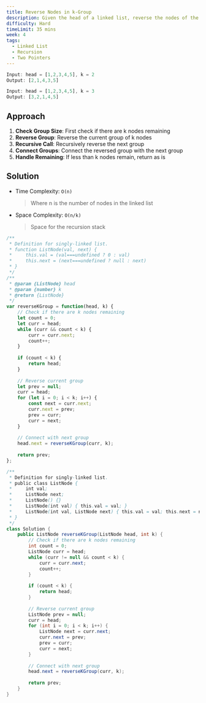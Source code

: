 ```yaml
---
title: Reverse Nodes in k-Group
description: Given the head of a linked list, reverse the nodes of the list k at a time, and return the modified list. k is a positive integer and is less than or equal to the length of the linked list.
difficulty: Hard
timeLimit: 35 mins
week: 4
tags:
  - Linked List
  - Recursion
  - Two Pointers
---
```


```js title="Example"
Input: head = [1,2,3,4,5], k = 2
Output: [2,1,4,3,5]

Input: head = [1,2,3,4,5], k = 3
Output: [3,2,1,4,5]
```

## Approach

1. **Check Group Size**: First check if there are k nodes remaining
2. **Reverse Group**: Reverse the current group of k nodes
3. **Recursive Call**: Recursively reverse the next group
4. **Connect Groups**: Connect the reversed group with the next group
5. **Handle Remaining**: If less than k nodes remain, return as is

## Solution

- Time Complexity: `O(n)`
  > Where n is the number of nodes in the linked list
- Space Complexity: `O(n/k)`
  > Space for the recursion stack

```js tab="JavaScript"
/**
 * Definition for singly-linked list.
 * function ListNode(val, next) {
 *     this.val = (val===undefined ? 0 : val)
 *     this.next = (next===undefined ? null : next)
 * }
 */
/**
 * @param {ListNode} head
 * @param {number} k
 * @return {ListNode}
 */
var reverseKGroup = function(head, k) {
    // Check if there are k nodes remaining
    let count = 0;
    let curr = head;
    while (curr && count < k) {
        curr = curr.next;
        count++;
    }
    
    if (count < k) {
        return head;
    }
    
    // Reverse current group
    let prev = null;
    curr = head;
    for (let i = 0; i < k; i++) {
        const next = curr.next;
        curr.next = prev;
        prev = curr;
        curr = next;
    }
    
    // Connect with next group
    head.next = reverseKGroup(curr, k);
    
    return prev;
};
```

```java tab="Java"
/**
 * Definition for singly-linked list.
 * public class ListNode {
 *     int val;
 *     ListNode next;
 *     ListNode() {}
 *     ListNode(int val) { this.val = val; }
 *     ListNode(int val, ListNode next) { this.val = val; this.next = next; }
 * }
 */
class Solution {
    public ListNode reverseKGroup(ListNode head, int k) {
        // Check if there are k nodes remaining
        int count = 0;
        ListNode curr = head;
        while (curr != null && count < k) {
            curr = curr.next;
            count++;
        }
        
        if (count < k) {
            return head;
        }
        
        // Reverse current group
        ListNode prev = null;
        curr = head;
        for (int i = 0; i < k; i++) {
            ListNode next = curr.next;
            curr.next = prev;
            prev = curr;
            curr = next;
        }
        
        // Connect with next group
        head.next = reverseKGroup(curr, k);
        
        return prev;
    }
}
```

